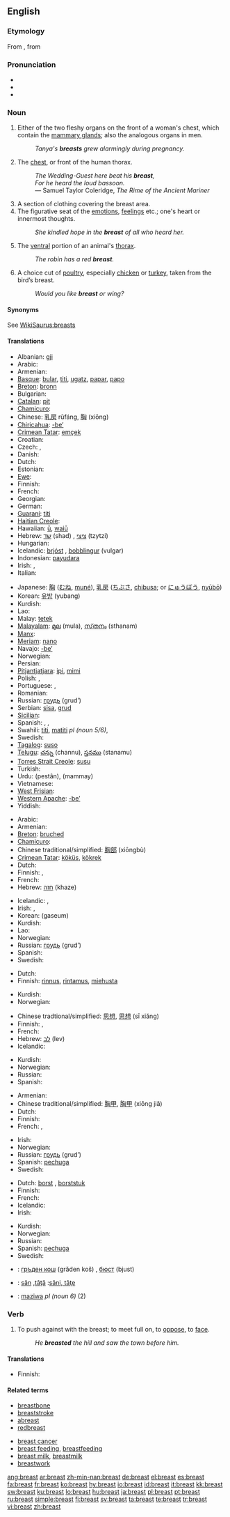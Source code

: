 ==English==
{{wikipedia}}

===Etymology===
From {{etyl|ang|en}} {{term|breost|brēost|lang=ang}}, from {{proto|Germanic|lang=en}}

===Pronunciation===
* {{IPA|/brɛst/}}
* {{audio|en-us-breast.ogg|Audio (US)}}
* {{rhymes|ɛst}}

===Noun===
{{en-noun}}

# Either of the two fleshy organs on the front of a woman's chest, which contain the [[mammary gland]]s; also the analogous organs in men.
#: ''Tanya's '''breasts''' grew alarmingly during pregnancy.''
# The [[chest]], or front of the human thorax.
#: ''The Wedding-Guest here beat his '''breast''',''
#: ''For he heard the loud bassoon.''
#: — Samuel Taylor Coleridge, ''The Rime of the Ancient Mariner''
# A section of clothing  covering the breast area.
# The figurative seat of the [[emotions]], [[feelings]] etc.; one's heart or innermost thoughts.
#: ''She kindled hope in the '''breast''' of all who heard her.''
# The [[ventral]] portion of an animal's [[thorax]].
#: ''The robin has a red '''breast'''.''
# A choice cut of [[poultry]], especially [[chicken]] or [[turkey]], taken from the bird’s breast.
#: ''Would you like '''breast''' or wing?''

====Synonyms====
See [[WikiSaurus:breasts]]

====Translations====
{{trans-top|female organ}}
* Albanian: [[gji]]
* Arabic: {{Arab|[[ثدي]]}} {{unicode|(thady)}} {{m}}
* Armenian: {{t-|hy|կուրծք|tr=kurck'|sc=Armn|xs=Armenian}}
* [[Basque]]: [[bular]], [[titi]], [[ugatz]], [[papar]], [[papo]]
* [[Breton]]: [[bronn]] {{f}}
* Bulgarian: {{t+|bg|гърда|f|tr=gǎrda|sc=Cyrl}}
* [[Catalan]]: [[pit]] {{m}}
* [[Chamicuro]]: {{tø|ccc|teni}}
* Chinese: [[乳房]] rǔfáng, [[胸]] (xiōng)
* [[Chiricahua]]: [[-be’]]
* [[Crimean Tatar]]: [[emçek]]
* Croatian: {{t-|hr|grudi|f|p}}
* Czech: {{t+|cs|prs|m}}, {{t+|cs|ňadro|n}}
* Danish: {{t-|da|bryst|n}}
* Dutch: {{t+|nl|borst|f}}
* Estonian: {{t-|et|rind}}
* [[Ewe]]: {{tø|ee|no|xs=Ewe}}
* Finnish: {{t+|fi|rinta}}
* French: {{t+|fr|sein|m}}
* Georgian: {{t|ka|მკერდი|tr=mverdi|xs=Georgian}}
* German: {{t+|de|Brust|f}}
* [[Guaraní]]: [[titi]]
* [[Haitian Creole]]: {{tø|ht|sen}}
* Hawaiian: [[ū]], [[waiū]]
* Hebrew: [[שד]] (shad) {{m}}, [[ציצי]] (tzytzi) {{m}}
* Hungarian: {{t+|hu|mell}}
* Icelandic: [[brjóst]] {{n}}, [[bobblingur]] {{m}} (vulgar)
* Indonesian: [[payudara]]
* Irish: {{t|ga|brollach|m|xs=Irish}}, {{t|ga|cíoch|f|xs=Irish}}
* Italian: {{t+|it|seno|m}}
{{trans-mid}}
* Japanese: [[胸]] ([[むね]], [[mune|muné]]), [[乳房]] ([[ちぶさ]], [[chibusa]]; or [[にゅうぼう]], [[nyūbō]])
* Korean: [[유방]] (yubang)
* Kurdish: {{t+|ku|مه‌مک|tr=memk|sc=ku-Arab}}
* Lao: {{t+|lo|ຕູ້|tr=tuu|sc=Laoo|xs=Lao}}
* Malay: [[tetek]]
* [[Malayalam]]: [[മുല]] (mula), [[സ്‌തനം]] (sthanam)
* [[Manx]]: {{t-|gv|kee|xs=Manx}}
* [[Meriam]]: [[nano]]
* Navajo: [[-be’]]
* Norwegian: {{t-|no|bryst|n}}
* Persian: {{t+|fa|پستان|tr=pestân|sc=fa-Arab|xs=Persian}}
* [[Pitjantjatjara]]: [[ipi]], [[mimi]]
* Polish: {{t+|pl|pierś|f}}, {{t+|pl|biust|m}}
* Portuguese: {{t+|pt|seio|m}}, {{t+|pt|peito|m}}
* Romanian: {{t-|ro|piept|m|f}}
* Russian: [[грудь]] (grud’) {{f}}
* Serbian: [[sisa]], [[grud]]
* [[Sicilian]]: {{t|scn|nennè|f|xs=Sicilian}}
* Spanish: {{t+|es|pecho|m}}, {{t+|es|seno|m}}, {{t+|es|teta|f}}
* Swahili: [[titi]], [[matiti]] ''pl (noun 5/6)'',  {{t|sw|titi}}
* Swedish: {{t+|sv|bröst|n}}
* [[Tagalog]]: [[suso]]
* [[Telugu]]: [[చన్ను]] (channu), [[స్తనము]] (stanamu)
* [[Torres Strait Creole]]: [[susu]]
* Turkish: {{t+|tr|göğüs}}
* Urdu: {{ur-Arab|[[پستان]]}} (pestân), (mammay)
* Vietnamese: {{t+|vi|vú|xs=Vietnamese}}
* [[West Frisian]]: {{t|fy|boarst|xs=West Frisian}}
* [[Western Apache]]: [[-be’]]
* Yiddish: {{t|yi|ברוסט|f|tr=brust|sc=Hebr|xs=Yiddish}}
{{trans-bottom}}

{{trans-top|chest}}
* Arabic: {{Arab|[[صدر]]}} {{unicode|(ṣadr)}} {{m}}
* Armenian: {{t-|hy|կուրծք|tr=kurck'|sc=Armn|xs=Armenian}}
* [[Breton]]: [[bruched]] {{m}}
* [[Chamicuro]]: {{tø|ccc|tu'lu}}
* Chinese traditional/simplified: [[胸部]] (xiōngbù)
* [[Crimean Tatar]]: [[köküs]], [[kökrek]]
* Dutch: {{t+|nl|borst|f}}
* Finnish: {{t+|fi|rinta}}, {{t-|fi|rintakehä}}
* French: {{t+|fr|poitrine|f}}
* Hebrew: [[חזה]] (khaze) {{m}}
{{trans-mid}}
* Icelandic: {{t+|is|bringa|f}}, {{t+|is|brjóst|f}}
* Irish: {{t|ga|brollach|m|xs=Irish}}, {{t|ga|ucht|m|xs=Irish}}
* Korean: {{KOchar|[[가슴]]}} (gaseum)
* Kurdish: {{t-|ku|سنگ|tr=sing|sc=ku-Arab}}
* Lao: {{t-|lo|ຊວງ|tr=suang|sc=Laoo|xs=Lao}}
* Norwegian: {{t-|no|bryst|n}}
* Russian: [[грудь]] (grud’) {{f}}
* Spanish: {{t+|es|pecho|m}}
* Swedish: {{t+|sv|bröst|n}}
{{trans-bottom}}

{{trans-top|section of clothing  covering the breast area}}
* Dutch: {{t+|nl|borst|f}}
* Finnish: [[rinnus]], [[rintamus]], [[miehusta]]
{{trans-mid}}
* Kurdish: {{t-|ku|سنگ|tr=sing|sc=ku-Arab}}
* Norwegian: {{t-|no|bryst|n}}
{{trans-bottom}}

{{trans-top|seat of emotions}}
* Chinese tradtional/simplified: [[思想]], [[思想]] (sī xiǎng)
* Finnish: {{t+|fi|rinta}}, {{t+|fi|sydän}}
* French: {{t+|fr|poitrine|f}}
* Hebrew: [[לב]] (lev) {{m}}
* Icelandic: {{t+|is|brjóst|f}}
{{trans-mid}}
* Kurdish: {{t|ku|دڵ|tr=dil|sc=ku-Arab}}
* Norwegian: {{t-|no|bryst|n}}
* Russian: {{t+|ru|сердце|n|tr=s'érdce|sc=Cyrl}}
* Spanish: {{t+|es|corazón|m}}
{{trans-bottom}}

{{trans-top|animal's thorax}}
* Armenian: {{t-|hy|դոշ|tr=doš|sc=Armn|xs=Armenian}}
* Chinese traditional/simplified: [[胸甲]], [[胸甲]] (xiōng jiǎ)
* Dutch: {{t+|nl|borst|f}}
* Finnish: {{t+|fi|rinta}}
* French: {{t+|fr|poitrine|f}}, {{t+|fr|poitrail|m}}
{{trans-mid}}
* Irish: {{t|ga|ucht|m|xs=Irish}}
* Norwegian: {{t-|no|bryst|n}}
* Russian: [[грудь]] (grud’) {{f}}
* Spanish: [[pechuga]] {{f}}
* Swedish: {{t+|sv|bröst|n}}
{{trans-bottom}}

{{trans-top|cut of poultry}}
* Dutch: [[borst]] {{f}}, [[borststuk]] {{n}}
* Finnish: {{t+|fi|rinta}}
* French: {{t+|fr|blanc|m}}
* Icelandic: {{t+|is|bringa|f}}
* Irish: {{t|ga|brollach|m|xs=Irish}}
{{trans-mid}}
* Kurdish: {{t-|ku|سنگ|tr=sing|sc=ku-Arab}}
* Norwegian: {{t+|no|bringe|c}}
* Russian: {{t+|ru|грудка|f|tr=grúdka|sc=Cyrl}}
* Spanish: [[pechuga]] {{f}}
* Swedish: {{t+|sv|bröst|c}}
{{trans-bottom}}

{{checktrans-top}}
* {{ttbc|Bulgarian}}: [[гръден кош]] (grǎden koš) {{m}}, [[бюст]] (bjust) {{m}}
* {{ttbc|Romanian}}: [[sân]] {{f}},[[tâţă]] {{f}}:[[sâni, tâţe]] {{p}}
{{trans-mid}}
* {{ttbc|Swahili}}: [[maziwa]] ''pl (noun 6)'' (2)
{{trans-bottom}}

===Verb===
{{en-verb}}

# {{transitive}} To push against with the breast; to meet full on, to [[oppose]], to [[face]].
#: ''He '''breasted''' the hill and saw the town before him.''

====Translations====
{{trans-top|to meet full on}}
* Finnish: {{t-|fi|ponnistella}}
{{trans-mid}}
{{trans-bottom}}

====Related terms====
{{top2}}
* [[breastbone]]
* [[breaststroke]]
* [[abreast]]
* [[redbreast]]
{{mid2}}
* [[breast cancer]]
* [[breast feeding]], [[breastfeeding]]
* [[breast milk]], [[breastmilk]]
* [[breastwork]]
{{bottom}}

[[ang:breast]]
[[ar:breast]]
[[zh-min-nan:breast]]
[[de:breast]]
[[el:breast]]
[[es:breast]]
[[fa:breast]]
[[fr:breast]]
[[ko:breast]]
[[hy:breast]]
[[io:breast]]
[[id:breast]]
[[it:breast]]
[[kk:breast]]
[[sw:breast]]
[[ku:breast]]
[[lo:breast]]
[[hu:breast]]
[[ja:breast]]
[[pl:breast]]
[[pt:breast]]
[[ru:breast]]
[[simple:breast]]
[[fi:breast]]
[[sv:breast]]
[[ta:breast]]
[[te:breast]]
[[tr:breast]]
[[vi:breast]]
[[zh:breast]]
